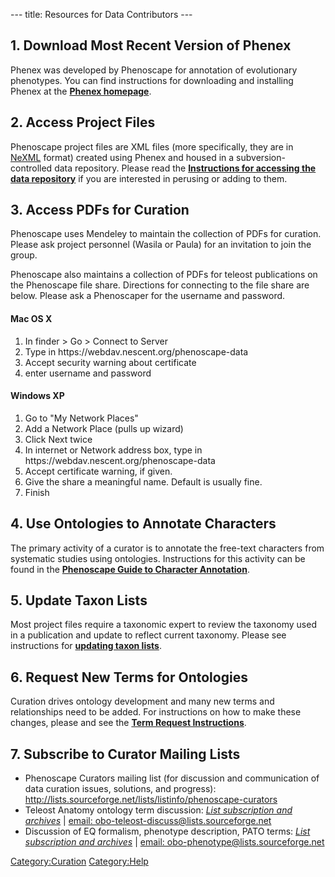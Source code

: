 ---
title: Resources for Data Contributors
---

==1. Download Most Recent Version of Phenex==

Phenex was developed by Phenoscape for annotation of evolutionary phenotypes.  You can find instructions for downloading and installing Phenex at the [[Phenex|'''Phenex homepage''']].

==2. Access Project Files==

Phenoscape project files are XML files (more specifically, they are in [http://nexml.org NeXML] format) created using Phenex and housed in a subversion-controlled data repository.  Please read the [[Data Repository Access Instructions|'''Instructions for accessing the data repository''']] if you are interested in perusing or adding to them.

==3. Access PDFs for Curation ==

Phenoscape uses Mendeley to maintain the collection of PDFs for curation. Please ask project personnel (Wasila or Paula) for an invitation to join the group.

Phenoscape also maintains a collection of PDFs for teleost publications on the Phenoscape file share. Directions for connecting to the file share are below.  Please ask a Phenoscaper for the username and password.

====Mac OS X====
# In finder > Go > Connect to Server
# Type in <nowiki>https://webdav.nescent.org/phenoscape-data</nowiki>
# Accept security warning about certificate
# enter username and password

====Windows XP====
# Go to "My Network Places"
# Add a Network Place (pulls up wizard)
# Click Next twice
# In internet or Network address box, type in <nowiki>https://webdav.nescent.org/phenoscape-data</nowiki>
# Accept certificate warning, if given.
# Give the share a meaningful name. Default is usually fine.
# Finish

==4. Use Ontologies to Annotate Characters ==

The primary activity of a curator is to annotate the free-text characters from systematic studies using ontologies.  Instructions for this activity can be found in the [[Guide to Character Annotation | '''Phenoscape Guide to Character Annotation''']].

==5. Update Taxon Lists==

Most project files require a taxonomic expert to review the taxonomy used in a publication and update to reflect current taxonomy. Please see instructions for [[Update Taxon Lists| '''updating taxon lists''']].

==6. Request New Terms for Ontologies==

Curation drives ontology development and many new terms and relationships need to be added. For instructions on how to make these changes, please and see the [[Term_Requests | '''Term Request Instructions''']].

==7. Subscribe to Curator Mailing Lists ==
* Phenoscape Curators mailing list (for discussion and communication of data curation issues, solutions, and progress):  http://lists.sourceforge.net/lists/listinfo/phenoscape-curators
* Teleost Anatomy ontology term discussion: ''[https://lists.sourceforge.net/lists/listinfo/obo-teleost-discuss List subscription and archives]'' | [mailto:obo-teleost-discuss%40lists%2e.sourceforge%2enet email: obo-teleost-discuss&#64;lists&#46;sourceforge&#46;net]
* Discussion of EQ formalism, phenotype description, PATO terms:  ''[https://lists.sourceforge.net/mailman/listinfo/obo-phenotype List subscription and archives]'' | [mailto:obo-phenotype%40lists%2e.sourceforge%2enet email: obo-phenotype@lists&#46;sourceforge&#46;net]

[[Category:Curation]]
[[Category:Help]]